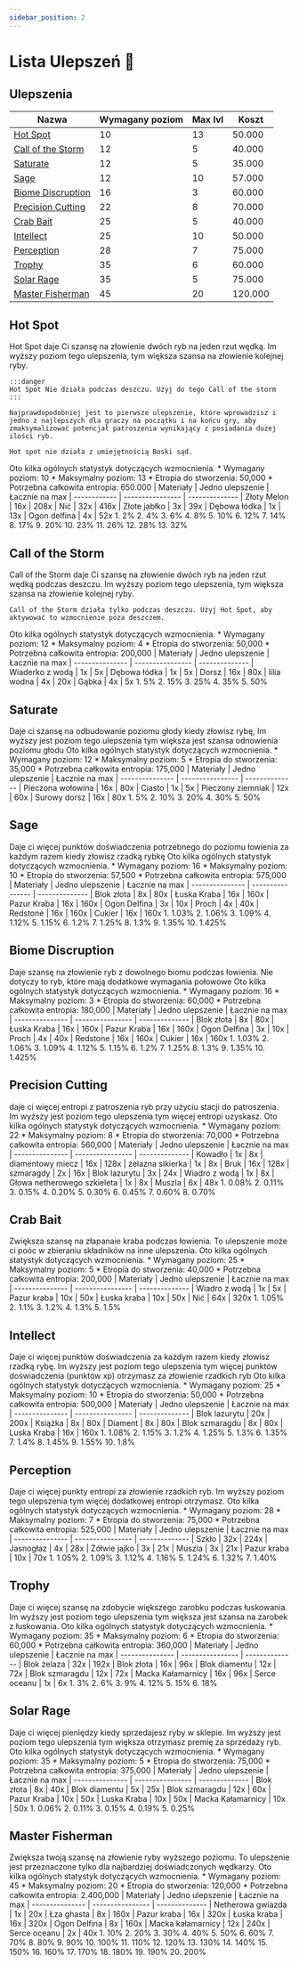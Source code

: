 ```yaml
---
sidebar_position: 2
---
```



# Lista Ulepszeń 🧾

## Ulepszenia

| Nazwa                                                                      | Wymagany poziom | Max lvl | Koszt   |
| -------------------------------------------------------------------------- | --------------- | ------- | ------- |
| [Hot Spot](/earthsmp/lowienie/Ulepszenia/lista#hot-spot)                   | 10              | 13      | 50.000  |
| [Call of the Storm](/earthsmp/lowienie/Ulepszenia/lista#call-of-the-storm) | 12              | 5       | 40.000  |
| [Saturate](/earthsmp/lowienie/Ulepszenia/lista#saturate)                   | 12              | 5       | 35.000  |
| [Sage](/earthsmp/lowienie/Ulepszenia/lista#sage)                           | 12              | 10      | 57.000  |
| [Biome Discruption](/earthsmp/lowienie/Ulepszenia/lista#biome-discruption) | 16              | 3       | 60.000  |
| [Precision Cutting](/earthsmp/lowienie/Ulepszenia/lista#precision-cutting) | 22              | 8       | 70.000  |
| [Crab Bait](/earthsmp/lowienie/Ulepszenia/lista#crab-bait)                 | 25              | 5       | 40.000  |
| [Intellect](/earthsmp/lowienie/Ulepszenia/lista#intellect)                 | 25              | 10      | 50.000  |
| [Perception](/earthsmp/lowienie/Ulepszenia/lista#perception)               | 28              | 7       | 75.000  |
| [Trophy](/earthsmp/lowienie/Ulepszenia/lista#trophy)                       | 35              | 6       | 60.000  |
| [Solar Rage](/earthsmp/lowienie/Ulepszenia/lista#solar-rage)               | 35              | 5       | 75.000  |
| [Master Fisherman](/earthsmp/lowienie/Ulepszenia/lista#master-fisherman)   | 45              | 20      | 120.000 |

## Hot Spot

<Tabs>
  <TabItem value="dziala" label="Jak działa" default>
    Hot Spot daje Ci szansę na złowienie dwóch ryb na jeden rzut wędką. Im wyższy poziom tego ulepszenia, tym większa szansa na złowienie kolejnej ryby.

    :::danger
    Hot Spot Nie działa podczas deszczu. Użyj do tego Call of the storm
    :::

    Najprawdopodobniej jest to pierwsze ulepszenie, które wprowadzisz i jedno z najlepszych dla graczy na początku i na końcu gry, aby zmaksymalizować potencjał patroszenia wynikający z posiadania dużej ilości ryb.

    Hot spot nie działa z umiejętnością Boski sąd.

  </TabItem>
  <TabItem value="Staty" label="Statystyki" default>
    Oto kilka ogólnych statystyk dotyczących wzmocnienia.
    * Wymagany poziom: 10
    * Maksymalny poziom: 13
    * Etropia do stworzenia: 50,000
    * Potrzebna całkowita entropia: 650.000
  </TabItem>
  <TabItem value="przepis" label="Przepis" default>
    | Materiały    | Jedno ulepszenie | Łacznie na max
    | ------------ | ---------------- | --------------
    | Złoty Melon  | 16x              | 208x
    | Nić          | 32x              | 416x
    | Złote jabłko | 3x               | 39x
    | Dębowa łódka | 1x               | 13x
    | Ogon delfina | 4x               | 52x
  </TabItem>
  <TabItem value="Procent" label="Procenty" default>
     1. 2%
     2. 4%
     3. 6%
     4. 8%
     5. 10%
     6. 12%
     7. 14%
     8. 17%
     9. 20%
     10. 23%
     11. 26%
     12. 28%
     13. 32%
  </TabItem>
</Tabs>

## Call of the Storm

<Tabs>
  <TabItem value="dziala" label="Jak działa" default>
    Call of the Storm daje Ci szansę na złowienie dwóch ryb na jeden rzut wędką podczas deszczu. Im wyższy poziom tego ulepszenia, tym większa szansa na złowienie kolejnej ryby.
    
    Call of the Storm działa tylko podczas deszczu. Użyj Hot Spot, aby aktywować to wzmocnienie poza deszczem.
  </TabItem>
  <TabItem value="stat" label="Statystyki" default>
    Oto kilka ogólnych statystyk dotyczących wzmocnienia.
    * Wymagany poziom: 12
    * Maksymalny poziom: 4
    * Etropia do stworzenia: 50,000
    * Potrzebna całkowita entropia: 200,000 
  </TabItem>
  <TabItem value="Przepis" label="Procenty" default>
    | Materiały       | Jedno ulepszenie | Łacznie na max
    | --------------- | ---------------- | --------------
    | Wiaderko z wodą | 1x               | 5x
    | Dębowa łódka    | 1x               | 5x
    | Dorsz           | 16x              | 80x
    | lilia wodna     | 4x               | 20x
    | Gąbka           | 4x               | 5x

  </TabItem>
  <TabItem value="Procent" label="Procenty" default>
    1. 5%
    2. 15%
    3. 25%
    4. 35%
    5. 50%
  </TabItem>
</Tabs>

## Saturate

<Tabs>
  <TabItem value="dziala" label="Jak działa" default>
    Daje ci szansę na odbudowanie poziomu głody kiedy złowisz rybę, Im wyższy jest poziom tego ulepszenia tym większa jest szansa odnowienia poziomu głodu
  </TabItem>
  <TabItem value="stat" label="Statystyki" default>
    Oto kilka ogólnych statystyk dotyczących wzmocnienia.
    * Wymagany poziom: 12
    * Maksymalny poziom: 5
    * Etropia do stworzenia: 35,000
    * Potrzebna całkowita entropia: 175,000 
  </TabItem>
  <TabItem value="Przepis" label="Procenty" default>
    | Materiały       | Jedno ulepszenie | Łacznie na max
    | --------------- | ---------------- | --------------
    | Pieczona wołowina | 16x               | 80x
    | Ciasto    | 1x               | 5x
    | Pieczony ziemniak          | 12x              | 60x
    | Surowy dorsz     | 16x               | 80x

  </TabItem>
  <TabItem value="Procent" label="Procenty" default>
    1. 5%
    2. 10%
    3. 20%
    4. 30%
    5. 50%
  </TabItem>
</Tabs>

## Sage

<Tabs>
  <TabItem value="dziala" label="Jak działa" default>
    Daje ci więcej punktów doświadczenia potrzebnego do poziomu łowienia za
    każdym razem kiedy złowisz rzadką rybkę
  </TabItem>
  <TabItem value="stat" label="Statystyki" default>
    Oto kilka ogólnych statystyk dotyczących wzmocnienia. * Wymagany poziom: 16
    * Maksymalny poziom: 10 * Etropia do stworzenia: 57,500 * Potrzebna
    całkowita entropia: 575,000
  </TabItem>
  <TabItem value="Przepis" label="Procenty" default>
    | Materiały | Jedno ulepszenie | Łacznie na max | --------------- |
    ---------------- | -------------- | Blok złota | 8x | 80x | Łuska Kraba |
    16x | 160x | Pazur Kraba | 16x | 160x | Ogon Delfina | 3x | 10x | Proch | 4x
    | 40x | Redstone | 16x | 160x | Cukier | 16x | 160x
  </TabItem>
  <TabItem value="Procent" label="Procenty" default>
    1. 1.03% 2. 1.06% 3. 1.09% 4. 1.12% 5. 1.15% 6. 1.2% 7. 1.25% 8. 1.3% 9.
    1.35% 10. 1.425%
  </TabItem>
</Tabs>

## Biome Discruption

<Tabs>
  <TabItem value="dziala" label="Jak działa" default>
    Daje szansę na złowienie ryb z dowolnego biomu podczas łowienia. Nie dotyczy
    to ryb, które mają dodatkowe wymagania połowowe
  </TabItem>
  <TabItem value="stat" label="Statystyki" default>
    Oto kilka ogólnych statystyk dotyczących wzmocnienia. * Wymagany poziom: 16
    * Maksymalny poziom: 3 * Etropia do stworzenia: 60,000 * Potrzebna całkowita
    entropia: 180,000
  </TabItem>
  <TabItem value="Przepis" label="Procenty" default>
    | Materiały | Jedno ulepszenie | Łacznie na max | --------------- |
    ---------------- | -------------- | Blok złota | 8x | 80x | Łuska Kraba |
    16x | 160x | Pazur Kraba | 16x | 160x | Ogon Delfina | 3x | 10x | Proch | 4x
    | 40x | Redstone | 16x | 160x | Cukier | 16x | 160x
  </TabItem>
  <TabItem value="Procent" label="Procenty" default>
    1. 1.03% 2. 1.06% 3. 1.09% 4. 1.12% 5. 1.15% 6. 1.2% 7. 1.25% 8. 1.3% 9.
    1.35% 10. 1.425%
  </TabItem>
</Tabs>

## Precision Cutting

<Tabs>
  <TabItem value="dziala" label="Jak działa" default>
    daje ci więcej entropi z patroszenia ryb przy użyciu stacji do patroszenia.
    Im wyższy jest poziom tego ulepszenia tym więcej entropi uzyskasz.
  </TabItem>
  <TabItem value="stat" label="Statystyki" default>
    Oto kilka ogólnych statystyk dotyczących wzmocnienia. * Wymagany poziom: 22
    * Maksymalny poziom: 8 * Etropia do stworzenia: 70,000 * Potrzebna całkowita
    entropia: 560,000
  </TabItem>
  <TabItem value="Przepis" label="Procenty" default>
    | Materiały | Jedno ulepszenie | Łacznie na max | --------------- |
    ---------------- | -------------- | Kowadło | 1x | 8x | diamentowy miecz |
    16x | 128x | żelazna sikierka | 1x | 8x | Bruk | 16x | 128x | szmaragdy | 2x
    | 16x | Blok lazurytu | 3x | 24x | Wiadro z wodą | 1x | 8x | Głowa
    netherowego szkieleta | 1x | 8x | Muszla | 6x | 48x
  </TabItem>
  <TabItem value="Procent" label="Procenty" default>
    1. 0.08% 2. 0.11% 3. 0.15% 4. 0.20% 5. 0.30% 6. 0.45% 7. 0.60% 8. 0.70%
  </TabItem>
</Tabs>

## Crab Bait

<Tabs>
  <TabItem value="dziala" label="Jak działa" default>
    Zwiększa szansę na złapanaie kraba podczas łowienia. To ulepszenie może ci
    poóc w zbieraniu składników na inne ulepszenia.
  </TabItem>
  <TabItem value="stat" label="Statystyki" default>
    Oto kilka ogólnych statystyk dotyczących wzmocnienia. * Wymagany poziom: 25
    * Maksymalny poziom: 5 * Etropia do stworzenia: 40,000 * Potrzebna całkowita
    entropia: 200,000
  </TabItem>
  <TabItem value="Przepis" label="Procenty" default>
    | Materiały | Jedno ulepszenie | Łacznie na max | --------------- |
    ---------------- | -------------- | Wiadro z wodą | 1x | 5x | Pazur kraba |
    10x | 50x | Łuska kraba | 10x | 50x | Nić | 64x | 320x
  </TabItem>
  <TabItem value="Procent" label="Procenty" default>
    1. 1.05% 2. 1.1% 3. 1.2% 4. 1.3% 5. 1.5%
  </TabItem>
</Tabs>

## Intellect

<Tabs>
  <TabItem value="dziala" label="Jak działa" default>
    Daje ci więcej punktów doświadczenia za każdym razem kiedy złowisz rzadką
    rybę. Im wyższy jest poziom tego ulepszenia tym więcej punktów doświadczenia
    (punktów xp) otrzymasz za złowienie rzadkich ryb
  </TabItem>
  <TabItem value="stat" label="Statystyki" default>
    Oto kilka ogólnych statystyk dotyczących wzmocnienia. * Wymagany poziom: 25
    * Maksymalny poziom: 10 * Etropia do stworzenia: 50,000 * Potrzebna
    całkowita entropia: 500,000
  </TabItem>
  <TabItem value="Przepis" label="Procenty" default>
    | Materiały | Jedno ulepszenie | Łacznie na max | --------------- |
    ---------------- | -------------- | Blok lazurytu | 20x | 200x | Książka |
    8x | 80x | Diament | 8x | 80x | Blok szmaragdu | 8x | 80x | Luska Kraba |
    16x | 160x
  </TabItem>
  <TabItem value="Procent" label="Procenty" default>
    1. 1.08% 2. 1.15% 3. 1.2% 4. 1.25% 5. 1.3% 6. 1.35% 7. 1.4% 8. 1.45% 9.
    1.55% 10. 1.8%
  </TabItem>
</Tabs>

## Perception

<Tabs>
  <TabItem value="dziala" label="Jak działa" default>
    Daje ci więcej punkty entropi za złowienie rzadkich ryb. Im wyższy poziom
    tego ulepszenia tym więcej dodatkowej entropi otrzymasz.
  </TabItem>
  <TabItem value="stat" label="Statystyki" default>
    Oto kilka ogólnych statystyk dotyczących wzmocnienia. * Wymagany poziom: 28
    * Maksymalny poziom: 7 * Etropia do stworzenia: 75,000 * Potrzebna całkowita
    entropia: 525,000
  </TabItem>
  <TabItem value="Przepis" label="Procenty" default>
    | Materiały | Jedno ulepszenie | Łacznie na max | --------------- |
    ---------------- | -------------- | Szkło | 32x | 224x | Jasnogłaz | 4x |
    28x | Żółwie jajko | 3x | 21x | Muszla | 3x | 21x | Pazur kraba | 10x | 70x
  </TabItem>
  <TabItem value="Procent" label="Procenty" default>
    1. 1.05% 2. 1.09% 3. 1.12% 4. 1.16% 5. 1.24% 6. 1.32% 7. 1.40%
  </TabItem>
</Tabs>

## Trophy

<Tabs>
  <TabItem value="dziala" label="Jak działa" default>
    Daje ci więcej szansę na zdobycie większego zarobku podczas łuskowania. Im
    wyższy jest poziom tego ulepszenia tym większa jest szansa na zarobek z
    łuskowania.
  </TabItem>
  <TabItem value="stat" label="Statystyki" default>
    Oto kilka ogólnych statystyk dotyczących wzmocnienia. * Wymagany poziom: 35
    * Maksymalny poziom: 6 * Etropia do stworzenia: 60,000 * Potrzebna całkowita
    entropia: 360,000
  </TabItem>
  <TabItem value="Przepis" label="Procenty" default>
    | Materiały | Jedno ulepszenie | Łacznie na max | --------------- |
    ---------------- | -------------- | Blok żelaza | 32x | 192x | Blok złota |
    16x | 96x | Blok diamentu | 12x | 72x | Blok szmaragdu | 12x | 72x | Macka
    Kałamarnicy | 16x | 96x | Serce oceanu | 1x | 6x
  </TabItem>
  <TabItem value="Procent" label="Procenty" default>
    1. 3% 2. 6% 3. 9% 4. 12% 5. 15% 6. 18%
  </TabItem>
</Tabs>

## Solar Rage

<Tabs>
  <TabItem value="dziala" label="Jak działa" default>
    Daje ci więcej pieniędzy kiedy sprzedajesz ryby w sklepie. Im wyższy jest
    poziom tego ulepszenia tym większa otrzymasz premię za sprzedaży ryb.
  </TabItem>
  <TabItem value="stat" label="Statystyki" default>
    Oto kilka ogólnych statystyk dotyczących wzmocnienia. * Wymagany poziom: 35
    * Maksymalny poziom: 5 * Etropia do stworzenia: 75,000 * Potrzebna całkowita
    entropia: 375,000
  </TabItem>
  <TabItem value="Przepis" label="Procenty" default>
    | Materiały | Jedno ulepszenie | Łacznie na max | --------------- |
    ---------------- | -------------- | Blok złota | 8x | 40x | Blok diamentu |
    5x | 25x | Blok szmaragdu | 12x | 60x | Pazur Kraba | 10x | 50x | Luska
    Kraba | 10x | 50x | Macka Kałamarnicy | 10x | 50x
  </TabItem>
  <TabItem value="Procent" label="Procenty" default>
    1. 0.06% 2. 0.11% 3. 0.15% 4. 0.19% 5. 0.25%
  </TabItem>
</Tabs>

## Master Fisherman

<Tabs>
  <TabItem value="dziala" label="Jak działa" default>
    Zwiększa twoją szansę na złowienie ryby wyższego poziomu. To ulepszenie jest
    przeznaczone tylko dla najbardziej doświadczonych wędkarzy.
  </TabItem>
  <TabItem value="stat" label="Statystyki" default>
    Oto kilka ogólnych statystyk dotyczących wzmocnienia. * Wymagany poziom: 45
    * Maksymalny poziom: 20 * Etropia do stworzenia: 120,000 * Potrzebna
    całkowita entropia: 2.400,000
  </TabItem>
  <TabItem value="Przepis" label="Procenty" default>
    | Materiały | Jedno ulepszenie | Łacznie na max | --------------- |
    ---------------- | -------------- | Netherowa gwiazda | 1x | 20x | Łza
    ghasta | 8x | 160x | Pazur kraba | 16x | 320x | Łuska kraba | 16x | 320x |
    Ogon Delfina | 8x | 160x | Macka kałamarnicy | 12x | 240x | Serce oceanu |
    2x | 40x
  </TabItem>
  <TabItem value="Procent" label="Procenty" default>
    1. 10% 2. 20% 3. 30% 4. 40% 5. 50% 6. 60% 7. 70% 8. 80% 9. 90% 10. 100% 11.
    110% 12. 120% 13. 130% 14. 140% 15. 150% 16. 160% 17. 170% 18. 180% 19. 190%
    20. 200%
  </TabItem>
</Tabs>
